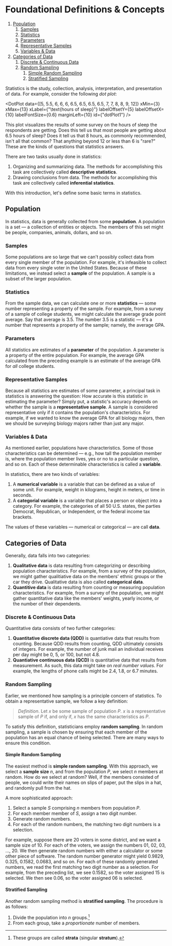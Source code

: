 
# Foundational Definitions & Concepts

1. [Population](#population)
   1. [Samples](#samples)
   2. [Statistics](#statistics)
   3. [Parameters](#parameters)
   4. [Representative Samples](#representative-samples)
   5. [Variables & Data](#variables--data)
2. [Categories of Data](#categories-of-data)
   1. [Discrete & Continuous Data](#discrete--continuous-data)
   2. [Random Sampling](#random-sampling)
      1. [Simple Random Sampling](#simple-random-sampling)
      2. [Stratified Sampling](#stratified-sampling)

Statistics is the study, collection, analysis, interpretation, and
presentation of data. For example, consider the following _dot plot_:

<DotPlot
	data={[5, 5.5, 6, 6, 6, 6.5, 6.5, 6.5, 6.5, 7, 7, 8, 8, 9, 12]}
	xMin={3}
	xMax={13}
	xLabel={"\\text{hours of sleep}"}
	labelOffsetY={5}
	labelOffsetX={10}
	labelFontSize={0.6}
	marginLeft={10}
	id={"dotPlot1"}
/>

This plot visualizes the results of some survey on the hours of sleep the
respondents are getting. Does this tell us that most people are getting
about 6.5 hours of sleep? Does it tell us that 8 hours, as commonly
recommended, isn't all that common? That anything beyond 12 or less than 6
is "rare?" These are the kinds of questions that statistics answers.

There are two tasks usually done in statistics:

1. Organizing and summarizing data. The methods for accomplishing this task
   are collectively called **descriptive statistics**.
2. Drawing conclusions from data. The methods for accomplishing this task
   are collectively called **inferential statistics**.

With this introduction, let's define some basic terms in statistics.

## Population

In statistics, data is generally collected from some **population**. A
population is a set — a collection of entities or objects. The members of
this set might be people, companies, animals, dollars, and so on.

### Samples

Some populations are so large that we can't possibly collect data from
every single member of the population. For example, it's infeasible to
collect data from every single voter in the United States. Because of these
limitations, we instead select a **sample** of the population. A sample is
a subset of the larger population.

### Statistics

From the sample data, we can calculate one or more **statistics** — some
number representing a property of the sample. For example, from a survey of
a sample of college students, we might calculate the average grade point
average. Say that average is 3.5. The number 3.5 is a statistic — it's a
number that represents a property of the sample; namely, the average GPA.

### Parameters

All statistics are estimates of a **parameter** of the population. A
parameter is a property of the entire population. For example, the average
GPA calculated from the preceding example is an estimate of the average GPA
for _all_ college students.

### Representative Samples

Because all statistics are estimates of some parameter, a principal task in
statistics is answering the question: How accurate is this statistic in
estimating the parameter? Simply put, a statistic's accuracy depends on
whether the sample is a **representative sample**. A sample is considered
representative only if it contains the population's characteristics. For
example, if we wanted to know the average GPA for all biology majors, then
we should be surveying biology majors rather than just any major.

### Variables & Data

As mentioned earlier, populations have characteristics. Some of those
characteristics can be determined — e.g., how tall the population member
is, where the population member lives, yes or no to a particular question,
and so on. Each of these determinable characteristics is called a
**variable**.

In statistics, there are two kinds of variables:

1. A **numerical variable** is a variable that can be defined as a value of
   some unit. For example, weight in kilograms, height in meters, or time
   in seconds.
2. A **categorial variable** is a variable that places a person or object
   into a category. For example, the categories of all 50 U.S. states, the
   parties Democrat, Republican, or Independent, or the federal income tax
   brackets.

The values of these variables — numerical or categorical — are call
**data**.

## Categories of Data

Generally, data falls into two categories:

1. **Qualitative data** is data resulting from categorizing or describing
   population characteristics. For example, from a survey of the
   population, we might gather qualitiative data on the members' ethnic
   groups or the car they drive. Qualitative data is also called
   **categorical data**.
2. **Quantitive data** is data resulting from counting or measuring
   population characteristics. For example, from a survey of the
   population, we might gather quantitative data like the members' weights,
   yearly income, or the number of their dependents.

### Discrete & Continuous Data

Quantitative data consists of two further categories:

1. **Quantitative discrete data (QDD)** is quantiative data that results
   from counting. Because QDD results from counting, QDD ultimately
   consists of integers. For example, the number of junk mail an individual
   receives per day might be 0, 5, or 100, but not 4.8.
2. **Quantiative continuous data (QCD)** is quantitative data that results
   from measurement. As such, this data might take on _real number values_.
   For example, the lengths of phone calls might be 2.4, 1.8, or 6.7
   minutes.

### Random Sampling

Earlier, we mentioned how sampling is a principle concern of statistics. To
obtain a representative sample, we follow a key definition:

> _Definition_. Let ${x}$ be some sample of population ${P.}$ ${x}$ is a
> representative sample of ${P}$ if, and only if, ${x}$ has the same
> characteristics as ${P.}$

To satisfy this definition, statisticians employ **random sampling**. In
random sampling, a sample is chosen by ensuring that each member of the
population has an equal chance of being selected. There are many ways to
ensure this condition.

#### Simple Random Sampling

The easiest method is **simple random sampling**. With this approach, we
select a **sample size** ${n,}$ and from the population ${P,}$ we select
${n}$ members at random. How do we select at random? Well, if the members
consisted of people, we could write their names on slips of paper, put the
slips in a hat, and randomly pull from the hat.

A more sophisticated approach:

1. Select a sample ${S}$ comprising ${n}$ members from population ${P.}$
2. For each member member of ${S,}$ assign a two digit number.
3. Generate random numbers.
4. For each of the random numbers, the matching two digit numbers is a
   selection.

For example, suppose there are 20 voters in some district, and we want a
sample size of 10. For each of the voters, we assign the numbers 01, 02,
03, ..., 20. We then generate random numbers with either a calculator or
some other piece of software. The random number generator might yield
0.9829, 0.325, 0.1582, 0.0683, and so on. For each of these randomly
generated numbers, we read the first matching two digit number as a
selection. For example, from the preceding list, we see 0.1582, so the
voter assigned 15 is selected. We then see 0.06, so the voter assigned 06
is selected.

#### Stratified Sampling

Another random sampling method is **stratified sampling**. The procedure is
as follows:

1. Divide the population into ${n}$ groups.[^strata]
2. From each group, take a _proportionate_ number of members.

[^strata]: These groups are called **strata** (singular **stratum**).
